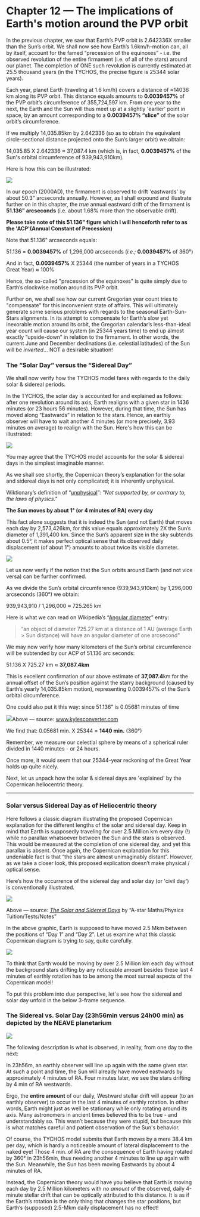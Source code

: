 Chapter 12 — The implications of Earth's motion around the PVP orbit
=======================================================================

In the previous chapter, we saw that Earth’s PVP orbit is 2.642336X smaller than the Sun’s orbit. We shall now see how Earth’s 1.6km/h-motion can, all by itself, account for the famed “precession of the equinoxes” - i.e. the observed revolution of the entire firmament (i.e. of all of the stars) around our planet. The completion of ONE such revolution is currently estimated at 25.5 thousand years (in the TYCHOS, the precise figure is 25344 solar years).  

Each year, planet Earth (traveling at 1.6 km/h) covers a distance of ≈14036 km along its PVP orbit. This distance equals amounts to **0.0039457%** of the PVP orbit’s circumference of 355,724,597 km. From one year to the next, the Earth and the Sun will thus meet up at a slightly 'earlier' point in space, by an amount corresponding to a **0.0039457% “slice”** of the solar orbit’s circumference.

If we multiply 14,035.85km by 2.642336 (so as to obtain the equivalent circle-sectional distance projected onto the Sun’s larger orbit) we obtain:

14,035.85 X 2.642336 ≈ 37,087.4 km (which is, in fact, **0.0039457%** of the Sun's orbital circumference of 939,943,910km). 

Here is how this can be illustrated:

![](https://www.tychos.info/book_imagery/080_EarthMotion_IS_precession_02.jpg)

In our epoch (2000AD), the firmament is observed to drift 'eastwards' by about 50.3" arcseconds annually. However, as I shall expound and illustrate further on in this chapter, the _true_ annual eastward drift of the firmament is **51.136" arcseconds** (i.e. about 1.68% more than the observable drift).

**Please take note of this 51.136" figure which I will henceforth refer to as the 'ACP'(Annual Constant of Precession)**

Note that 51.136" arcseconds equals:

51.136 = **0.0039457%** of 1,296,000 arcseconds (_i.e.;_ **0.0039457%** of 360°)

And in fact, **0.0039457%** X 25344 (the number of years in a TYCHOS Great Year) ≈ 100%

Hence, the so-called "precession of the equinoxes" is quite simply due to Earth’s clockwise motion around its PVP orbit.

Further on, we shall see how our current Gregorian year count tries to "compensate" for this inconvenient state of affairs. This will ultimately generate some serious problems with regards to the seasonal Earth-Sun-Stars alignments. In its attempt to compensate for Earth’s slow yet inexorable motion around its orbit, the Gregorian calendar’s less-than-ideal year count will cause our system (in 25344 years time) to end up almost exactly “upside-down” in relation to the firmament. In other words, the current June and December declinations (i.e. celestial latitudes) of the Sun will be _inverted_... NOT a desirable situation! 


### The “Solar Day” versus the “Sidereal Day”

We shall now verify how the TYCHOS model fares with regards to the daily solar & sidereal periods. 

In the TYCHOS, the solar day is accounted for and explained as follows: after one revolution around its axis, Earth realigns with a given star in 1436 minutes (or 23 hours 56 minutes). However, during that time, the Sun has moved along “Eastwards” in relation to the stars. Hence, an earthly observer will have to wait another 4 minutes (or more precisely, 3.93 minutes on average) to realign with the Sun. Here's how this can be illustrated:

![](https://www.tychos.info/book_imagery/081_SOLAR_&_SIDEREAL_DAY_01.jpg)

You may agree that the TYCHOS model accounts for the solar & sidereal days in the simplest imaginable manner. 

As we shall see shortly, the Copernican theory’s explanation for the solar and sidereal days is not only complicated; it is inherently unphysical.

Wiktionary’s definition of “[unphysical](https://www.tychos.info/citation/_WIKT-Feb-2017_Unphysical.pdf)”: _"Not supported by, or contrary to, the laws of physics."_

**The Sun moves by about 1° (or 4 minutes of RA) every day**

This fact alone suggests that it is indeed the Sun (and not Earth) that moves each day by 2,573,426km, for this value equals approximately 2X the Sun’s diameter of 1,391,400 km. Since the Sun’s apparent size in the sky subtends about 0.5°, it makes perfect optical sense that its observed daily displacement (of about 1°) amounts to about twice its visible diameter.

![](https://www.tychos.info/book_imagery/082_SUN_is_moving_01.jpg)

Let us now verify if the notion that the Sun orbits around Earth (and not vice versa) can be further confirmed.

As we divide the Sun’s orbital circumference (939,943,910km) by 1,296,000 arcseconds (360°) we obtain:

939,943,910 / 1,296,000 ≈ 725.265 km

Here is what we can read on Wikipedia’s “[Angular diameter](https://www.tychos.info/citation/_WIKIP-Feb-2017_Angular_diameter.pdf)” entry:

> “an object of diameter 725.27 km at a distance of 1 AU (average Earth > Sun distance) will have an angular diameter of one arcsecond”

We may now verify how many kilometers of the Sun’s orbital circumference will be subtended by our ACP of 51.136 arc seconds:

51.136 X 725.27 km ≈ **37,087.4km**

This is excellent confirmation of our above estimate of **37,087.4**km for the annual offset of the Sun’s position against the starry background (caused by Earth’s yearly 14,035.85km motion), representing 0.0039457% of the Sun’s orbital circumference.

One could also put it this way: since 51.136” is 0.05681 minutes of time

![](https://www.tychos.info/book_imagery/083_ConvertArcSecs_to_MinOfTime_02.jpg)Above — source: www.kylesconverter.com

We find that: 0.05681 min. X 25344 = **1440 min.** (360°)

Remember, we measure our celestial sphere by means of a spherical ruler divided in 1440 minutes - or 24 hours.

Once more, it would seem that our 25344-year reckoning of the Great Year holds up quite nicely.

Next, let us unpack how the solar & sidereal days are 'explained' by the Copernican heliocentric theory.

****************************************************************************************************************************


### Solar versus Sidereal Day as of Heliocentric theory

Here follows a classic diagram illustrating the proposed Copernican explanation for the different lengths of the solar and sidereal day. Keep in mind that Earth is supposedly traveling for over 2.5 Million km every day (!) while no parallax whatsoever between the Sun and the stars is observed. This would be measured at the completion of one sidereal day, and yet this parallax is absent. Once again, the Copernican explanation for this undeniable fact is that “the stars are almost unimaginably distant”. However, as we take a closer look, this proposed explication doesn’t make physical / optical sense.

Here’s how the occurrence of the sidereal day and solar day (or 'civil day') is conventionally illustrated.

![](https://www.tychos.info/book_imagery/084_siderealvsolardayCopernican.jpg)

Above — source: _[The Solar and Sidereal Days](https://www.tychos.info/citation/096A_Sidereal-Civic.htm)_ by “A-star Maths/Physics Tuition/Tests/Notes”

In the above graphic, Earth is supposed to have moved 2.5 Mkm between the positions of “Day 1” and “Day 2”. Let us examine what this classic Copernican diagram is trying to say, quite carefully.

![](https://www.tychos.info/book_imagery/085_SiderealDayProblemCopernican_01.jpg)

To think that Earth would be moving by over 2.5 Million km each day without the background stars drifting by any noticeable amount besides these last 4 minutes of earthly rotation has to be among the most surreal aspects of the Copernican model!

To put this problem into due perspective, let´s see how the sidereal and solar day unfold in the below 3-frame sequence.

### The Sidereal vs. Solar Day (23h56min versus 24h00 min) as depicted by the NEAVE planetarium

![](https://septclues.com/TYCHOS/086_STAR_SUN_PARALLAX_equiv_trio.01.jpg)

The following description is what is observed, in reality, from one day to the next:

In 23h56m, an earthly observer will line up again with the same given star. At such a point and time, the Sun will already have moved eastwards by approximately 4 minutes of RA. Four minutes later, we see the stars drifting by 4 min of RA westwards.

Ergo, the **entire amount** of our daily, Westward stellar drift will appear (to an earthly observer) to occur in the last 4 minutes of earthly rotation. In other words, Earth might just as well be stationary while only rotating around its axis. Many astronomers in ancient times believed this to be true - and understandably so. This wasn’t because they were stupid, but because this is what matches careful and patient observation of the Sun's behavior.

Of course, the TYCHOS model submits that Earth moves by a mere 38.4 km per day, which is hardly a noticeable amount of lateral displacement to the naked eye! Those 4 min. of RA are the consequence of Earth having rotated by 360° in 23h56min, thus needing another 4 minutes to line up again with the Sun. Meanwhile, the Sun has been moving Eastwards by about 4 minutes of RA.

Instead, the Copernican theory would have you believe that Earth is moving each day by 2.5 Million kilometers with _no amount_ of the observed, daily 4-minute stellar drift that can be optically attributed to this distance. It is as if the Earth’s rotation is the only thing that changes the star positions, but Earth’s (supposed) 2.5-Mkm daily displacement has no effect!

